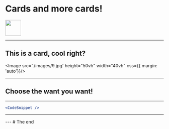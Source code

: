 

# Cards and more cards!

<Image src='./images/cards.jpg' height="50vh"/>

---

## This is a card, cool right?

<Image src='./images/9.jpg' height="50vh" width="40vh" css={{ margin: 'auto'}}/>

---


## Choose the want you want!

<FlipCard image="./images/9.jpg" />

---
```jsx
<CodeSnippet />
```
---

<Demo />
---
# The end
